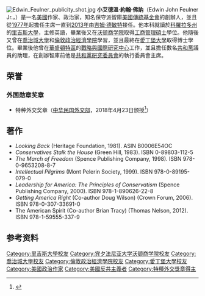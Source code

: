 [[File:Edwin_Feulner_publicity_shot.jpg|thumb]]
'''小艾德溫·約翰·佛訥'''（Edwin John Feulner Jr.，{{bd|1941年|12月8日||}}）是一名[[美國|美國]]作家、政治家，知名保守派智庫[[美國傳統基金會|美國傳統基金會]]的創辦人，並且從[[1977年|1977年]]起擔任主席一直到[[2013年|2013年]]由[[吉姆·德敏特|吉姆·德敏特]]接任。他本科就讀於[[科羅拉多州|科羅拉多州]]的[[里吉斯大學|里吉斯大學]]，主修英語，畢業後又在[[沃顿商学院|沃顿商学院]]取得[[工商管理碩士|工商管理碩士]]學位。他隨後又曾在[[喬治城大學|喬治城大學]]和[[倫敦政治經濟學院|倫敦政治經濟學院]]學習，並且最終在[[愛丁堡大學|愛丁堡大學]]取得博士學位。畢業後他曾在[[華盛頓特區|華盛頓特區]]的[[戰略與國際研究中心|戰略與國際研究中心]]工作，並且擔任數名[[美國共和黨|共和黨]]議員的助理，在創辦智庫前他是[[共和黨硏究委員會|共和黨硏究委員會]]的執行委員會主席。

==荣誉==
===外国勋章奖章===
* 特种外交奖章（[[中华民国外交部|中华民国外交部]]，2018年4月23日颁授<ref>{{cite web |title=外交部長吳釗燮頒贈特種外交獎章予美國「傳統基金會」創辦人佛訥博士 |url=https://www.mofa.gov.tw/News_Content.aspx?n=96&s=74525 |website=中華民國外交部 |date=2018-04-23 |accessdate=2021-12-10 }}</ref>）

==著作==
* ''Looking Back'' (Heritage Foundation, 1981). ASIN B0006E54OC
* ''Conservatives Stalk the House'' (Green Hill, 1983). ISBN 0-89803-112-5
* ''The March of Freedom'' (Spence Publishing Company, 1998). ISBN 978-0-9653208-8-7
* ''Intellectual Pilgrims'' (Mont Pelerin Society, 1999). ISBN 978-0-89195-079-0
* ''Leadership for America: The Principles of Conservatism'' (Spence Publishing Company, 2000). ISBN 978-1-890626-22-8
* ''Getting America Right'' (Co-author Doug Wilson) (Crown Forum, 2006). ISBN 978-0-307-33691-0
* The American Spirit (Co-author Brian Tracy) (Thomas Nelson, 2012). ISBN 978-1-59555-337-9

==参考资料==
{{reflist}}

{{DEFAULTSORT:Feulner, Edwin}}
[[Category:里吉斯大學校友|Category:里吉斯大學校友]]
[[Category:宾夕法尼亚大学沃顿商学院校友|Category:宾夕法尼亚大学沃顿商学院校友]]
[[Category:喬治城大學校友|Category:喬治城大學校友]]
[[Category:倫敦政治經濟學院校友|Category:倫敦政治經濟學院校友]]
[[Category:愛丁堡大學校友|Category:愛丁堡大學校友]]
[[Category:美國政治作家|Category:美國政治作家]]
[[Category:美國反共主義者|Category:美國反共主義者]]
[[Category:特種外交獎章得主|Category:特種外交獎章得主]]